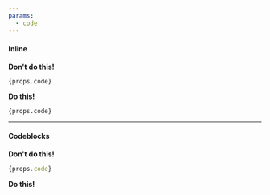 ```yaml
---
params:
  - code
---
```



#### Inline

**Don't do this!**

`{props.code}`

**Do this!**

<p><code>{props.code}</code></p>

<hr />

#### Codeblocks

**Don't do this!**

```js
{props.code}
```

**Do this!**

<Code code={props.code} lang="js" />